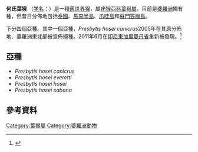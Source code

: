 {{Speciesbox
| image = SemnopithecusHoseiSmit.jpg
| status = VU
| status_system = iucn3.1
| status_ref = <ref name=iucn>{{IUCN2008|assessors=Nijman, V., Meijaard, E. & Hon, J.|year=2008|id=18128|title=Presbytis hosei|downloaded=4 January 2009}}</ref>
| taxon= Presbytis hosei
| authority = ([[奧爾菲爾德·托馬斯|Thomas]], 1889)
| range_map = Hose's Langur area.png
| range_map_caption = 分佈圖
}}
'''何氏葉猴''' （[[学名|学名]]：{{lang|la|''Presbytis hosei''}}）是一種[[舊世界猴|舊世界猴]]，屬[[疣猴亞科|疣猴亞科]][[葉猴屬|葉猴屬]]，目前是[[婆羅洲|婆羅洲]]獨有種，但昔日分佈地包括[[泰國|泰國]]、[[馬來半島|馬來半島]]、[[爪哇島|爪哇島]]和[[蘇門答臘島|蘇門答臘島]]。

下分四個亞種。其中一個亞種，''Presbytis hosei canicrus''2005年在其原分佈地、婆羅洲東北部被宣佈絕種。2011年6月在[[印尼|印尼]][[東加里曼丹省|東加里曼丹省]]重新被發現。<ref name = "CBC">{{cite web|author=Black, Richard|url=http://www.cbc.ca/news/technology/story/2012/01/20/sci-grizzled-langur.html|title='Extinct' monkey still lives in Borneo|work=加拿大廣播公司|date=2012年1月20日|accessdate=2012年1月21日|archive-date=2012年4月20日|archive-url=https://web.archive.org/web/20120420120601/http://www.cbc.ca/news/technology/story/2012/01/20/sci-grizzled-langur.html|dead-url=no}}</ref>
==亞種==

* ''Presbytis hosei canicrus''
* ''Presbytis hosei everetti''
* ''Presbytis hosei hosei''
* ''Presbytis hosei sabana''

==參考資料==
{{reflist}}
{{Taxonbar|from=Q856324}}

[[Category:葉猴屬|Category:葉猴屬]]
[[Category:婆羅洲動物|Category:婆羅洲動物]]